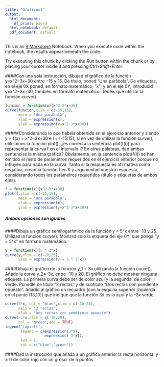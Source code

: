 ```yaml
---
title: "Graficos1"
output:
  html_document:
    df_print: paged
  html_notebook: default
  pdf_document: default
---
```


This is an [R Markdown](http://rmarkdown.rstudio.com) Notebook. When you execute code within the notebook, the results appear beneath the code. 

Try executing this chunk by clicking the *Run* button within the chunk or by placing your cursor inside it and pressing *Ctrl+Shift+Enter*. 

####Con una sola instrucción, dibujad el gráfico de la función y=x^2−3x+30 entre −15 y 15. De título, poned “Una parábola”. De etiquetas, en el eje 0X poned, en formato matemático, "x"; y en el eje 0Y, introducid y=x^2−3x+30, también en formato matemático. Tenéis que utilizar la función curve()



```r
funcion = function(x){x^2-3*x+30}
curve(funcion,xlim = c(-15,15),
      main = "Una parábola",
      xlab = expression(x),
      ylab = expression(y=x^2-3*x+30))

```

#####Considerando lo que habéis obtenido en el ejercicio anterior y siendo y = f(x) = x^2−3x+30 e I = [-15:15], si en vez de utilizar la función curve(), utilizamos la función plot(), ¿es correcta la sentencia plot(f(I)) para representar la curva f en el intervalo I? En otras palabras, dan ambas sentencias la misma gráfica? Obviamente, en la sentencia plot(f(I)) se han omitido el resto de parámetros requeridos en el ejercicio anterior porque no influyen para nada en la curva. Tanto si la respuesta es afirmativa como negativa, cread la función f en R y argumentad vuestra respuesta, considerando todos los parámetros requeridos (título y etiquetas de ambos ejes).
```r
f = function(x){x^2-3*x+30}
plot(f,xlim = c(-15,15),
      main = "Una parábola",
      xlab = expression(x),
      ylab = expression(y=x^2-3*x+30))
```
##### Ambas opciones son iguales

####Dibuja un gráfico semilogarítmico de la función y = 5\cdot 2^x entre -10 y 25. Utilizad la función curve(). Mostrad solo la etiqueta del eje 0Y, que ponga "y = 5\cdot 2^x" en formato matemático.

```r
y = function(x){5 * 2^x}
curve(y,xlim = c(-10,25),
      ylab = expression(y = 5 * 2^x))
```

####Dibuja el gráfico de la función y_1 = 3x utilizando la función curve(). Añade la curva y_2=-3x, entre -10 y 20. El gráfico no debe mostrar ninguna etiqueta. La primera curva debe ser de color azul y la segunda, de color verde. Ponedle de título "2 rectas" y de subtítulo "Dos rectas con pendiente opuesto". Añadid al gráfico un recuadro (con la esquina superior izquierda en el punto (13,10)) que indique que la función 3x es la azul y la -3x verde.

```r
curve(3*x, col = "blue",xlim = c(-10,20),
      main = "2 rectas",
      xlab = "Dos rectas con pendiente opuesto")
curve(-3*x,xlim = c(-10,20),
      col = "green",add = TRUE)
legend("topleft",
       legend = c(expression(3*x),
                  expression(-3*x)),
       lwd = 1,
       col = c("blue","green"))

```

####Dad la instrucción que añada a un gráfico anterior la recta horizontal y = 0 de color rojo con un grosor de 5 puntos.
```r

```

